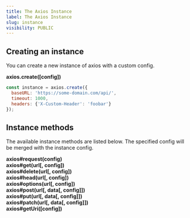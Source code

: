 ```yaml
---
title: The Axios Instance
label: The Axios Instance
slug: instance
visibility: PUBLIC
---
```


## Creating an instance
You can create a new instance of axios with a custom config.

**axios.create([config])**
```js
const instance = axios.create({
  baseURL: 'https://some-domain.com/api/',
  timeout: 1000,
  headers: {'X-Custom-Header': 'foobar'}
});
```

## Instance methods
The available instance methods are listed below. The specified config will be merged with the instance config.

**axios#request(config)**\
**axios#get(url[, config])**\
**axios#delete(url[, config])**\
**axios#head(url[, config])**\
**axios#options(url[, config])**\
**axios#post(url[, data[, config]])**\
**axios#put(url[, data[, config]])**\
**axios#patch(url[, data[, config]])**\
**axios#getUri([config])**
